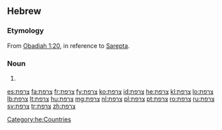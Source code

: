 ==Hebrew==

===Etymology===
From [[w:Book of Obadiah|Obadiah 1:20]], in reference to [[w:Sarepta|Sarepta]].

===Noun===
{{he-noun|wv=צָרְפַת|tr=tsarfát|g=f}}

# {{place|he|country|in Western|continent/Europe|t1=France}}

[[Category:he:Countries]]

[[es:צרפת]]
[[fa:צרפת]]
[[fr:צרפת]]
[[fy:צרפת]]
[[ko:צרפת]]
[[id:צרפת]]
[[he:צרפת]]
[[kl:צרפת]]
[[lo:צרפת]]
[[lb:צרפת]]
[[lt:צרפת]]
[[hu:צרפת]]
[[mg:צרפת]]
[[nl:צרפת]]
[[pl:צרפת]]
[[pt:צרפת]]
[[ro:צרפת]]
[[ru:צרפת]]
[[sv:צרפת]]
[[tr:צרפת]]
[[zh:צרפת]]